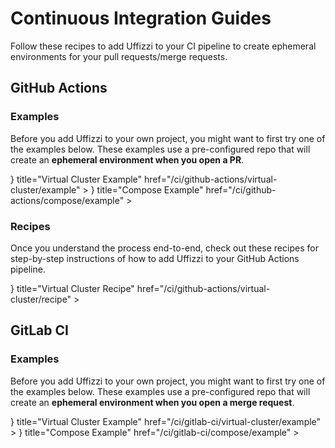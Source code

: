 
# Continuous Integration Guides

Follow these recipes to add Uffizzi to your CI pipeline to create ephemeral environments for your pull requests/merge requests.

## GitHub Actions

### Examples  

Before you add Uffizzi to your own project, you might want to first try one of the examples below. These examples use a pre-configured repo that will create an **ephemeral environment when you open a PR**.

<Cards num={2}>
  <Cards.Card
    arrow
    icon={<Group />}
    title="Virtual Cluster Example"
    href="/ci/github-actions/virtual-cluster/example"
  >
  </Cards.Card>
  <Cards.Card
    arrow
    icon={<Container />}
    title="Compose Example"
    href="/ci/github-actions/compose/example"
  >
  </Cards.Card>
</Cards>

### Recipes

Once you understand the process end-to-end, check out these recipes for step-by-step instructions of how to add Uffizzi to your GitHub Actions pipeline.

<Cards num={2}>
  <Cards.Card
    arrow
    icon={<ChefHat />}
    title="Virtual Cluster Recipe"
    href="/ci/github-actions/virtual-cluster/recipe"
  >
  </Cards.Card>
</Cards>

## GitLab CI

### Examples

Before you add Uffizzi to your own project, you might want to first try one of the examples below. These examples use a pre-configured repo that will create an **ephemeral environment when you open a merge request**.

<Cards num={2}>
  <Cards.Card
    arrow
    icon={<Group />}
    title="Virtual Cluster Example"
    href="/ci/gitlab-ci/virtual-cluster/example"
  >
  </Cards.Card>
  <Cards.Card
    arrow
    icon={<Container />}
    title="Compose Example"
    href="/ci/gitlab-ci/compose/example"
  >
  </Cards.Card>
</Cards>
